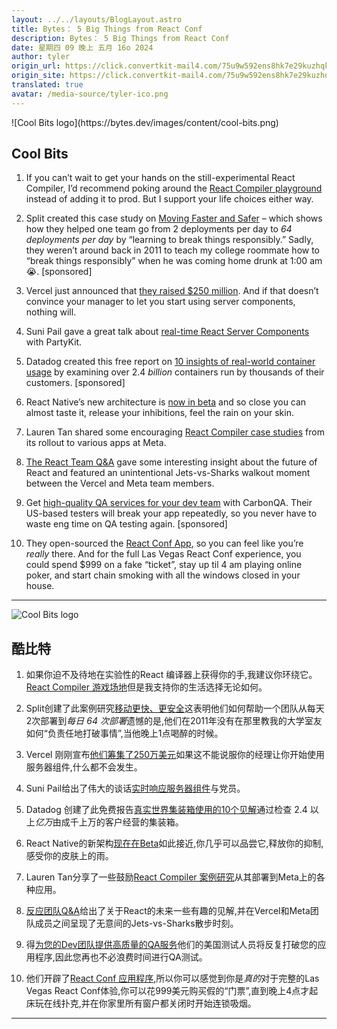 ```yaml
---
layout: ../../layouts/BlogLayout.astro
title: Bytes： 5 Big Things from React Conf
description: Bytes： 5 Big Things from React Conf
date: 星期四 09 晚上 五月 16o 2024
author: tyler
origin_url: https://click.convertkit-mail4.com/75u9w592ens8hk7e29kuzhqk4v666bn/n2hohqu327vlezu6/aHR0cHM6Ly9ieXRlcy5kZXYvYXJjaGl2ZXMvMjg5
origin_site: https://click.convertkit-mail4.com/75u9w592ens8hk7e29kuzhqk4v666bn/n2hohqu327vlezu6/aHR0cHM6Ly9ieXRlcy5kZXYvYXJjaGl2ZXMvMjg5
translated: true
avatar: /media-source/tyler-ico.png
---
```



<Reference client:only="react" title="Bytes： 5 Big Things from React Conf" url="https://click.convertkit-mail4.com/75u9w592ens8hk7e29kuzhqk4v666bn/n2hohqu327vlezu6/aHR0cHM6Ly9ieXRlcy5kZXYvYXJjaGl2ZXMvMjg5" />

<Detail client:only="react">
	![Cool Bits logo](https://bytes.dev/images/content/cool-bits.png)

## Cool Bits

1.  If you can’t wait to get your hands on the still-experimental React Compiler, I’d recommend poking around the [React Compiler playground](https://click.convertkit-mail4.com/75u9w592ens8hk7e29kuzhqk4v666bn/e0hph0u0mr7dm5h8/aHR0cHM6Ly9wbGF5Z3JvdW5kLnJlYWN0LmRldi8=) instead of adding it to prod. But I support your life choices either way.
    
2.  Split created this case study on [Moving Faster and Safer](https://click.convertkit-mail4.com/75u9w592ens8hk7e29kuzhqk4v666bn/7qh7h2uodn9xdduz/aHR0cHM6Ly93d3cuc3BsaXQuaW8vZ2VvZmYtcmF5YmFjay1zb2Z0d2FyZS1kZXZlbG9wbWVudC1tYW5hZ2VyLWNhc2Utc3R1ZHkvP3V0bV9jYW1wYWlnbj1ieXRlc25ld3NsZXR0ZXJncmNzJnV0bV9tZWRpdW09Y29udGVudCUyMHN5bmRpY2F0aW9uJnV0bV9zb3VyY2U9Ynl0ZXM=) – which shows how they helped one team go from 2 deployments per day to _64 deployments per day_ by “learning to break things responsibly.” Sadly, they weren’t around back in 2011 to teach my college roommate how to “break things responsibly” when he was coming home drunk at 1:00 am 😭. \[sponsored\]
    
3.  Vercel just announced that [they raised $250 million](https://click.convertkit-mail4.com/75u9w592ens8hk7e29kuzhqk4v666bn/owhkhwurxqw0xpiv/aHR0cHM6Ly93d3cucmV1dGVycy5jb20vdGVjaG5vbG9neS92ZXJjZWwtY29tcGxldGVzLTI1MC1tbG4tc2VyaWVzLWUtcm91bmQtMzI1LWJsbi12YWx1YXRpb24tMjAyNC0wNS0xNi8=). And if that doesn’t convince your manager to let you start using server components, nothing will.
    
4.  Suni Pail gave a great talk about [real-time React Server Components](https://click.convertkit-mail4.com/75u9w592ens8hk7e29kuzhqk4v666bn/z2hgh7u35lem56fp/aHR0cHM6Ly95b3V0dS5iZS9UOFRaUTZrNFNMRT90PTI0MDcx) with PartyKit.
    
5.  Datadog created this free report on [10 insights of real-world container usage](https://click.convertkit-mail4.com/75u9w592ens8hk7e29kuzhqk4v666bn/p8hehquzrq4profq/aHR0cHM6Ly93d3cuZGF0YWRvZ2hxLmNvbS9ieXRlcy8=) by examining over 2.4 _billion_ containers run by thousands of their customers. \[sponsored\]
    
6.  React Native’s new architecture is [now in beta](https://click.convertkit-mail4.com/75u9w592ens8hk7e29kuzhqk4v666bn/x0hph3uwkqe4k6f5/aHR0cHM6Ly9naXRodWIuY29tL3JlYWN0d2cvcmVhY3QtbmF0aXZlLW5ldy1hcmNoaXRlY3R1cmUvZGlzY3Vzc2lvbnMvMTg5) and so close you can almost taste it, release your inhibitions, feel the rain on your skin.
    
7.  Lauren Tan shared some encouraging [React Compiler case studies](https://click.convertkit-mail4.com/75u9w592ens8hk7e29kuzhqk4v666bn/6qhehou7x9l3x8so/aHR0cHM6Ly95b3V0dS5iZS9UOFRaUTZrNFNMRT90PTEyMTA0) from its rollout to various apps at Meta.
    
8.  [The React Team Q&A](https://click.convertkit-mail4.com/75u9w592ens8hk7e29kuzhqk4v666bn/kkhmh2ulzxnozkal/aHR0cHM6Ly93d3cueW91dHViZS5jb20vd2F0Y2g_dj1UOFRaUTZrNFNMRQ==) gave some interesting insight about the future of React and featured an unintentional Jets-vs-Sharks walkout moment between the Vercel and Meta team members.
    
9.  Get [high-quality QA services for your dev team](https://click.convertkit-mail4.com/75u9w592ens8hk7e29kuzhqk4v666bn/58hvh8um36g436u6/aHR0cHM6Ly9jYXJib25xYS5jb20vP3V0bV9jYW1wYWlnbj1jb29sX2JpdHMmdXRtX2NvbnRlbnQ9bWF5MTYmdXRtX21lZGl1bT1lbWFpbCZ1dG1fc291cmNlPWJ5dGVz) with CarbonQA. Their US-based testers will break your app repeatedly, so you never have to waste eng time on QA testing again. \[sponsored\]
    
10.  They open-sourced the [React Conf App](https://click.convertkit-mail4.com/75u9w592ens8hk7e29kuzhqk4v666bn/25h2h9u2lm3qlqb3/aHR0cHM6Ly9naXRodWIuY29tL2V4cG8vcmVhY3QtY29uZi1hcHA=), so you can feel like you’re _really_ there. And for the full Las Vegas React Conf experience, you could spend $999 on a fake “ticket”, stay up til 4 am playing online poker, and start chain smoking with all the windows closed in your house.
    

* * *


</Detail>

![Cool Bits logo](https://bytes.dev/images/content/cool-bits.png)

## 酷比特

1. 如果你迫不及待地在实验性的React 编译器上获得你的手,我建议你环绕它。[React Compiler 游戏场地](https://click.convertkit-mail4.com/75u9w592ens8hk7e29kuzhqk4v666bn/e0hph0u0mr7dm5h8/aHR0cHM6Ly9wbGF5Z3JvdW5kLnJlYWN0LmRldi8=)但是我支持你的生活选择无论如何。

2. Split创建了此案例研究[移动更快、更安全](https://click.convertkit-mail4.com/75u9w592ens8hk7e29kuzhqk4v666bn/7qh7h2uodn9xdduz/aHR0cHM6Ly93d3cuc3BsaXQuaW8vZ2VvZmYtcmF5YmFjay1zb2Z0d2FyZS1kZXZlbG9wbWVudC1tYW5hZ2VyLWNhc2Utc3R1ZHkvP3V0bV9jYW1wYWlnbj1ieXRlc25ld3NsZXR0ZXJncmNzJnV0bV9tZWRpdW09Y29udGVudCUyMHN5bmRpY2F0aW9uJnV0bV9zb3VyY2U9Ynl0ZXM=)这表明他们如何帮助一个团队从每天2次部署到*每日 64 次部署*遗憾的是,他们在2011年没有在那里教我的大学室友如何“负责任地打破事情”,当他晚上1点喝醉的时候。

3. Vercel 刚刚宣布[他们筹集了250万美元](https://click.convertkit-mail4.com/75u9w592ens8hk7e29kuzhqk4v666bn/owhkhwurxqw0xpiv/aHR0cHM6Ly93d3cucmV1dGVycy5jb20vdGVjaG5vbG9neS92ZXJjZWwtY29tcGxldGVzLTI1MC1tbG4tc2VyaWVzLWUtcm91bmQtMzI1LWJsbi12YWx1YXRpb24tMjAyNC0wNS0xNi8=)如果这不能说服你的经理让你开始使用服务器组件,什么都不会发生。

4. Suni Pail给出了伟大的谈话[实时响应服务器组件](https://click.convertkit-mail4.com/75u9w592ens8hk7e29kuzhqk4v666bn/z2hgh7u35lem56fp/aHR0cHM6Ly95b3V0dS5iZS9UOFRaUTZrNFNMRT90PTI0MDcx)与党员。

5. Datadog 创建了此免费报告[真实世界集装箱使用的10个见解](https://click.convertkit-mail4.com/75u9w592ens8hk7e29kuzhqk4v666bn/p8hehquzrq4profq/aHR0cHM6Ly93d3cuZGF0YWRvZ2hxLmNvbS9ieXRlcy8=)通过检查 2.4 以上*亿万*由成千上万的客户经营的集装箱。

6. React Native的新架构[现在在Beta](https://click.convertkit-mail4.com/75u9w592ens8hk7e29kuzhqk4v666bn/x0hph3uwkqe4k6f5/aHR0cHM6Ly9naXRodWIuY29tL3JlYWN0d2cvcmVhY3QtbmF0aXZlLW5ldy1hcmNoaXRlY3R1cmUvZGlzY3Vzc2lvbnMvMTg5)如此接近,你几乎可以品尝它,释放你的抑制,感受你的皮肤上的雨。

7. Lauren Tan分享了一些鼓励[React Compiler 案例研究](https://click.convertkit-mail4.com/75u9w592ens8hk7e29kuzhqk4v666bn/6qhehou7x9l3x8so/aHR0cHM6Ly95b3V0dS5iZS9UOFRaUTZrNFNMRT90PTEyMTA0)从其部署到Meta上的各种应用。

8. [反应团队Q\&A](https://click.convertkit-mail4.com/75u9w592ens8hk7e29kuzhqk4v666bn/kkhmh2ulzxnozkal/aHR0cHM6Ly93d3cueW91dHViZS5jb20vd2F0Y2g_dj1UOFRaUTZrNFNMRQ==)给出了关于React的未来一些有趣的见解,并在Vercel和Meta团队成员之间呈现了无意间的Jets-vs-Sharks散步时刻。

9. 得[为您的Dev团队提供高质量的QA服务](https://click.convertkit-mail4.com/75u9w592ens8hk7e29kuzhqk4v666bn/58hvh8um36g436u6/aHR0cHM6Ly9jYXJib25xYS5jb20vP3V0bV9jYW1wYWlnbj1jb29sX2JpdHMmdXRtX2NvbnRlbnQ9bWF5MTYmdXRtX21lZGl1bT1lbWFpbCZ1dG1fc291cmNlPWJ5dGVz)他们的美国测试人员将反复打破您的应用程序,因此您再也不必浪费时间进行QA测试。

10. 他们开辟了[React Conf 应用程序](https://click.convertkit-mail4.com/75u9w592ens8hk7e29kuzhqk4v666bn/25h2h9u2lm3qlqb3/aHR0cHM6Ly9naXRodWIuY29tL2V4cG8vcmVhY3QtY29uZi1hcHA=),所以你可以感觉到你是*真的*对于完整的Las Vegas React Conf体验,你可以花999美元购买假的“门票”,直到晚上4点才起床玩在线扑克,并在你家里所有窗户都关闭时开始连锁吸烟。

***


